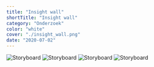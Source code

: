 ```yaml
---
title: "Insight wall"
shortTitle: "Insight wall"
category: "Onderzoek"
color: "white"
cover: "./insight_wall.png"
date: "2020-07-02"
---
```


![Storyboard](https://technation-hr.com/images/stappen/insight_wall/insight_wall_1.png "concept storyboard 4")
![Storyboard](https://technation-hr.com/images/stappen/insight_wall/insight_wall_2.png "concept storyboard 4")
![Storyboard](https://technation-hr.com/images/stappen/insight_wall/insight_wall_3.png "concept storyboard 4")
![Storyboard](https://technation-hr.com/images/stappen/insight_wall/insight_wall_4.png "concept storyboard 4")


